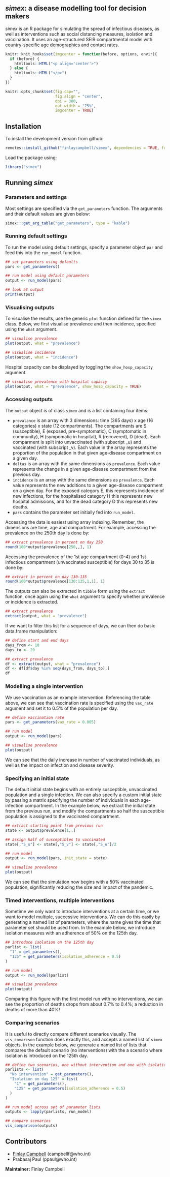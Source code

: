 *simex*: a disease modelling tool for decision makers
---------------------------------------------------------------

*simex* is an R package for simulating the spread of infectious diseases, as
well as interventions such as social distancing measures, isolation and
vaccination. It uses an age-structured SEIR compartmental model with
country-specific age demographics and contact rates.

```r
knitr::knit_hooks$set(imgcenter = function(before, options, envir){
  if (before) {
    htmltools::HTML("<p align='center'>")
  } else {
    htmltools::HTML("</p>")
  }
})

knitr::opts_chunk$set(fig.cap="",
                      fig.align = "center",
                      dpi = 300,
                      out.width = "75%",
                      imgcenter = TRUE)
``` 

Installation
-------------

To install the development version from github:

```r
remotes::install_github("finlaycampbell/simex", dependencies = TRUE, force = TRUE)
```

Load the package using:

```r
library("simex")
```

Running *simex*
-------------

### Parameters and settings

Most settings are specified via the `get_parameters` function. The arguments and
their default values are given below:

```r
simex:::get_arg_table("get_parameters", type = "kable")
```

### Running default settings

To run the model using default settings, specify a parameter object `par` and
feed this into the `run_model` function.

```r
## set parameters using defaults
pars <- get_parameters()

## run model using default parameters
output <- run_model(pars)

## look at output
print(output)
```

### Visualising outputs

To visualise the results, use the generic `plot` function defined for the
`simex` class. Below, we first visualise prevalence and then incidence,
specified using the `what` argument.

```r
## visualise prevalence
plot(output, what = "prevalence")

## visualise incidence
plot(output, what = "incidence")
```

Hospital capacity can be displayed by toggling the `show_hosp_capacity`
argument.

```r
## visualise prevalence with hospital capaciy
plot(output, what = "prevalence", show_hosp_capacity = TRUE)
```

### Accessing outputs

The `output` object is of class `simex` and is a list containing four items:

* `prevalance` is an array with 3 dimensions: time (365 days) x age (16
  categories) x state (12 compartments). The compartments are S (susceptible), E
  (exposed, pre-symptomatic), C (symptomatic in community), H (sympomatic in
  hospital), R (recovered), D (dead). Each comparment is split into unvaccinated
  (with subscript _u) and vaccinated (with subscript _v). Each value in the
  array represents the proportion of the population in that given age-disease
  compartment on a given day.
* `deltas` is an array with the same dimensions as `prevalence`. Each value
  represents the change in a given age-disease compartment from the previous
  day.
* `incidence` is an array with the same dimensions as `prevalence`. Each value
  represents the new additions to a given age-disease comparment on a given
  day. For the exposed category E, this represents incidence of new infections,
  for the hospitalised category H this represents new hospital admissions, and
  for the dead category D this represents new deaths.
* `pars` contains the parameter set initially fed into `run_model`.

Accessing the data is easiest using array indexing. Remember, the dimensions are
time, age and compartment. For example, accessing the prevalence on the 250th
day is done by:

```r
## extract prevalence in percent on day 250
round(100*output$prevalence[250,,], 1)
```

Accessing the prevalence of the 1st age compartment (0-4) and 1st infectious
compartment (unvaccinated susceptible) for days 30 to 35 is done by:

```r
## extract in percent on day 130-135
round(100*output$prevalence[130:135,1,1], 1)
```

The outputs can also be extracted in `tibble` form using the `extract` function,
once again using the `what` argument to specify whether prevalence or incidence
is extracted.

```r
## extract prevalence
extract(output, what = "prevalence")
```
If we want to filter this list for a sequence of days, we can then do basic
data.frame manipulation:

```r
## define start and end days
days_from <- 10
days_to <- 20

## extract prevalence
df <- extract(output, what = "prevalence")
df <- df[df$day %in% seq(days_from, days_to),]
df
```

### Modelling a single intervention

We use vaccination as an example intervention. Referencing the table above, we
can see that vaccination rate is specified using the `vax_rate` argument and
set it to 0.5% of the population per day.

```r
## define vaccination rate
pars <- get_parameters(vax_rate = 0.005)

## run model
output <- run_model(pars)

## visualise prevalence
plot(output)
```

We can see that the daily increase in number of vaccinated individuals, as
well as the impact on infection and disease severity.


### Specifying an initial state

The default initial state begins with an entirely susceptible, unvaccinated
population and a single infection. We can also specify a custom initial state by
passing a matrix specifying the number of individuals in each age-infection
compartment. In the example below, we extract the initial state from the
previous run, and modify the compartments so half the susceptible population is
assigned to the vaccinated compartment.

```r
## extract starting point from previous run
state <- output$prevalence[1,,]

## assign half of susceptibles to vaccinated
state[,"S_u"] <- state[,"S_v"] <- state[,"S_u"]/2

## run model
output <- run_model(pars, init_state = state)

## visualise prevalence
plot(output)
```

We can see that the simulation now begins with a 50% vaccinated population,
significantly reducing the size and impact of the pandemic.

### Timed interventions, multiple interventions

Sometime we only want to introduce interventions at a certain time, or we want
to model multiple, successive interventions. We can do this easily by generating
a named list of parameters, where the name gives the time that parameter set
should be used from. In the example below, we introduce isolation measures with
an adherence of 50% on the 125th day.

```r
## introduce isolation on the 125th day
parlist <- list(
  "1" = get_parameters(),
  "125" = get_parameters(isolation_adherence = 0.5)
)

## run model
output <- run_model(parlist)

## visualise prevalence
plot(output)
```

Comparing this figure with the first model run with no interventions, we can see
the proportion of deaths drops from about 0.7% to 0.4%; a reduction in deaths of
more than 40%!

### Comparing scenarios

It is useful to directly compare different scenarios visually. The
`vis_comarison` function does exactly this, and accepts a named list of `simex`
objects. In the example below, we generate a named list of lists that compares
the default scenario (no interventions) with the a scenario where isolation is
introduced on the 125th day.
	
```r
## define two scenarios, one without intervention and one with isolation
parlists <- list(
  "No intervention" = get_parameters(),
  "Isolation on day 125" = list(
    "1" = get_parameters(),
    "125" = get_parameters(isolation_adherence = 0.5)
  )
)

## run model across set of parameter lists
outputs <- lapply(parlists, run_model)

## compare scenarios
vis_comparison(outputs)
```

Contributors
------------
- [Finlay Campbell](https://github.com/finlaycampbell) (campbellf@who.int)
- Prabasaj Paul (ppaul@who.int)

**Maintainer:** Finlay Campbell
